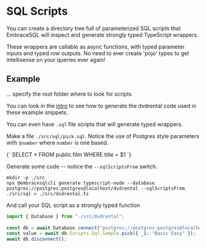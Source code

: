 

# SQL Scripts

You can create a directory tree full of parameterized SQL scripts that
EmbraceSQL will inspect and generate strongly typed TypeScript wrappers.

These wrappers are callable as async functions, with typed parameter inputs and
typed row outputs. No need to ever create 'pojo' types to get intellisense on
your queries ever again!

## Example

... specify the root folder where to look for scripts

You can look in the [intro](./index.md) to see how to generate the dvdrental code
used in these example snippets.

You can even have `.sql` file scripts that will generate typed wrappers.

Make a file `./src/sql/pick.sql`. Notice the use of Postgres style parameters with `$number`
where `number` is one based.

<CodeBlock language="sql" title="./src/sql/pick.sql">
{`
SELECT
    *
FROM
    public.film
WHERE
    title = $1
`}
</CodeBlock>

Generate some code -- notice the `--sqlScriptsFrom` switch.

```shell
mkdir -p ./src
npx @embracesqlcli generate typescript-node --database postgres://postgres:postgres@localhost/dvdrental --sqlScriptsFrom ./src/sql > ./src/dvdrental.ts

```

And call your SQL script as a strongly typed function

```typescript
import { Database } from "./src/dvdrental";
    
const db = await Database.connect("postgres://postgres:postgres@localhost:5432/dvdrental");
const value = await db.Scripts.Sql.Sample.pick({ _1: "Basic Easy" });
await db.disconnect();
```
